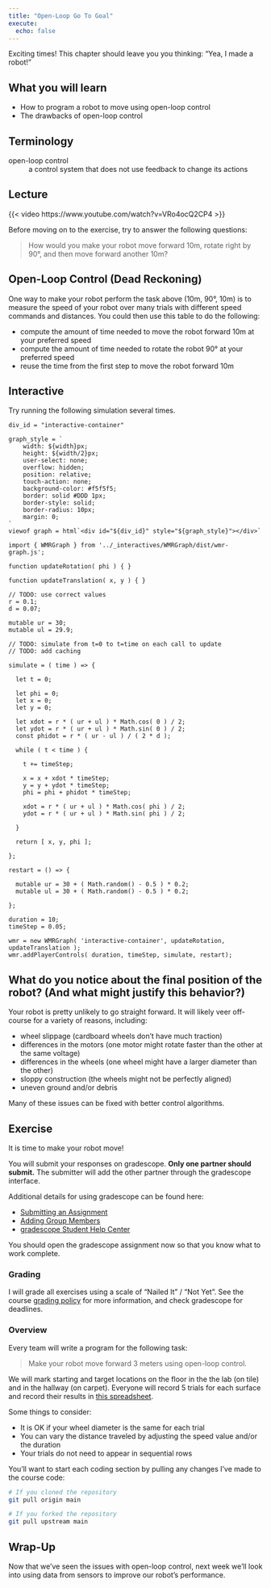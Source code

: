 ```yaml
---
title: "Open-Loop Go To Goal"
execute:
  echo: false
---
```


Exciting times! This chapter should leave you you thinking: "Yea, I made a robot!"

## What you will learn

- How to program a robot to move using open-loop control
- The drawbacks of open-loop control

## Terminology

open-loop control
: a control system that does not use feedback to change its actions

## Lecture

<!--
- go to goal
  - open loop
  - vs. closed loop
  - copy previous demo
  - add motors (import, variable)
  - constructor: add motors.stop
  - disable: add motors.stop
  - invert display
  - forward-time = 10_000 (need to figure out experimentally)
  - if .is-enabled: then move forward for forward-time then break
  - motors.set-speed-forward
  - else sleep
  - demo with wscat
  - can add code to run multiple times, or can just run jag run multiple times
  - show interactive
-->

{{< video https://www.youtube.com/watch?v=VRo4ocQ2CP4 >}}

Before moving on to the exercise, try to answer the following questions:

> How would you make your robot move forward 10m, rotate right by 90°, and then move forward another 10m?

::: {.callout-tip collapse="true"}
## Open-Loop Control (Dead Reckoning)

One way to make your robot perform the task above (10m, 90°, 10m) is to measure the speed of your robot over many trials with different speed commands and distances. You could then use this table to do the following:

- compute the amount of time needed to move the robot forward 10m at your preferred speed
- compute the amount of time needed to rotate the robot 90° at your preferred speed
- reuse the time from the first step to move the robot forward 10m

:::

## Interactive

Try running the following simulation several times.

```ojs
div_id = "interactive-container"

graph_style = `
    width: ${width}px;
    height: ${width/2}px;
    user-select: none;
    overflow: hidden;
    position: relative;
    touch-action: none;
    background-color: #f5f5f5;
    border: solid #DDD 1px;
    border-style: solid;
    border-radius: 10px;
    margin: 0;
`
viewof graph = html`<div id="${div_id}" style="${graph_style}"></div>`
```

```ojs
import { WMRGraph } from '../_interactives/WMRGraph/dist/wmr-graph.js';

function updateRotation( phi ) { }

function updateTranslation( x, y ) { }

// TODO: use correct values
r = 0.1;
d = 0.07;

mutable ur = 30;
mutable ul = 29.9;

// TODO: simulate from t=0 to t=time on each call to update
// TODO: add caching

simulate = ( time ) => {

  let t = 0;

  let phi = 0;
  let x = 0;
  let y = 0;

  let xdot = r * ( ur + ul ) * Math.cos( 0 ) / 2;
  let ydot = r * ( ur + ul ) * Math.sin( 0 ) / 2;
  const phidot = r * ( ur - ul ) / ( 2 * d );

  while ( t < time ) {

    t += timeStep;

    x = x + xdot * timeStep;
    y = y + ydot * timeStep;
    phi = phi + phidot * timeStep;

    xdot = r * ( ur + ul ) * Math.cos( phi ) / 2;
    ydot = r * ( ur + ul ) * Math.sin( phi ) / 2;

  }

  return [ x, y, phi ];

};

restart = () => {

  mutable ur = 30 + ( Math.random() - 0.5 ) * 0.2;
  mutable ul = 30 + ( Math.random() - 0.5 ) * 0.2;

};

duration = 10;
timeStep = 0.05;

wmr = new WMRGraph( 'interactive-container', updateRotation, updateTranslation );
wmr.addPlayerControls( duration, timeStep, simulate, restart);
```

::: {.callout-tip collapse="true"}
## What do you notice about the final position of the robot? (And what might justify this behavior?)

Your robot is pretty unlikely to go straight forward. It will likely veer off-course for a variety of reasons, including:

- wheel slippage (cardboard wheels don't have much traction)
- differences in the motors (one motor might rotate faster than the other at the same voltage)
- differences in the wheels (one wheel might have a larger diameter than the other)
- sloppy construction (the wheels might not be perfectly aligned)
- uneven ground and/or debris

Many of these issues can be fixed with better control algorithms.
:::

## Exercise

It is time to make your robot move!

You will submit your responses on gradescope. **Only one partner should submit.** The submitter will add the other partner through the gradescope interface.

Additional details for using gradescope can be found here:

- [Submitting an Assignment](https://help.gradescope.com/article/ccbpppziu9-student-submit-work)
- [Adding Group Members](https://help.gradescope.com/article/m5qz2xsnjy-student-add-group-members)
- [gradescope Student Help Center](https://help.gradescope.com/category/cyk4ij2dwi-student-workflow)

You should open the gradescope assignment now so that you know what to work complete.

### Grading

I will grade all exercises using a scale of "Nailed It" / "Not Yet". See the course [grading policy](../index.qmd#grading) for more information, and check gradescope for deadlines.

### Overview

Every team will write a program for the following task:

> Make your robot move forward 3 meters using open-loop control.

We will mark starting and target locations on the floor in the the lab (on tile) and in the hallway (on carpet). Everyone will record 5 trials for each surface and record their results in [this spreadsheet](https://docs.google.com/spreadsheets/d/1HJmlehaYhGWclDo1t0k6i1VHxN15zr8ZmJj7Rf_VEaI/edit?gid=598295253#gid=598295253).

Some things to consider:

- It is OK if your wheel diameter is the same for each trial
- You can vary the distance traveled by adjusting the speed value and/or the duration
- Your trials do not need to appear in sequential rows

You'll want to start each coding section by pulling any changes I've made to the course code:

```bash
# If you cloned the repository
git pull origin main

# If you forked the repository
git pull upstream main
```

## Wrap-Up

Now that we've seen the issues with open-loop control, next week we'll look into using data from sensors to improve our robot's performance.
